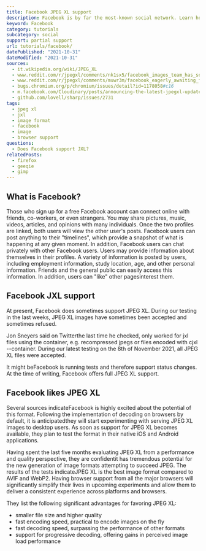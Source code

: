 ```yaml
---
title: Facebook JPEG XL support
description: Facebook is by far the most-known social network. Learn how to use JXL images within Facebook.
keyword: Facebook
category: tutorials
subcategory: social
support: partial support
url: tutorials/facebook/
datePublished: "2021-10-31"
dateModified: "2021-10-31"
sources:
  - it.wikipedia.org/wiki/JPEG_XL
  - www.reddit.com/r/jpegxl/comments/nk1sx5/facebook_images_team_has_some_cool_information/
  - www.reddit.com/r/jpegxl/comments/muwr3m/facebook_eagerly_awaiting_full_jpeg_xl_support_in/
  - bugs.chromium.org/p/chromium/issues/detail?id=1178058#c16
  - m.facebook.com/Cloudinary/posts/announcing-the-latest-jpegxl-update-by-jon-sneyers-discussing-the-background-of-/3065210163546785/?locale2=bs_BA
  - github.com/lovell/sharp/issues/2731
tags:
  - jpeg xl
  - jxl
  - image format
  - facebook
  - image
  - browser support
questions:
  - Does Facebook support JXL?
relatedPosts:
  - firefox
  - geeqie
  - gimp
---
```


## What is Facebook?

Those who sign up for a free Facebook account can connect online with friends, co-workers, or even strangers. You may share pictures, music, videos, articles, and opinions with many individuals. Once the two profiles are linked, both users will view the other user's posts. Facebook users can post anything to their "timelines", which provide a snapshot of what is happening at any given moment. In addition, Facebook users can chat privately with other Facebook users. Users may provide information about themselves in their profiles. A variety of information is posted by users, including employment information, study location, age, and other personal information. Friends and the general public can easily access this information. In addition, users can "like" other pagesinterest them.

## Facebook JXL support

At present, Facebook does sometimes support JPEG XL. During our testing in the last weeks, JPEG XL images have sometimes been accepted and sometimes refused.

Jon Sneyers said on Twitterthe last time he checked, only worked for jxl files using the container, e.g. recompressed jpegs or files encoded with cjxl --container. During our latest testing on the 8th of November 2021, all JPEG XL files were accepted.

It might beFacebook is running tests and therefore support status changes. At the time of writing, Facebook offers full JPEG XL support.

## Facebook likes JPEG XL

Several sources indicateFacebook is highly excited about the potential of this format. Following the implementation of decoding on browsers by default, it is anticipatedthey will start experimenting with serving JPEG XL images to desktop users. As soon as support for JPEG XL becomes available, they plan to test the format in their native iOS and Android applications.

Having spent the last five months evaluating JPEG XL from a performance and quality perspective, they are confidentit has tremendous potential for the new generation of image formats attempting to succeed JPEG. The results of the tests indicateJPEG XL is the best image format compared to AVIF and WebP2. Having browser support from all the major browsers will significantly simplify their lives in upcoming experiments and allow them to deliver a consistent experience across platforms and browsers.

They list the following significant advantages for favoring JPEG XL:

- smaller file size and higher quality
- fast encoding speed, practical to encode images on the fly
- fast decoding speed, surpassing the performance of other formats
- support for progressive decoding, offering gains in perceived image load performance
